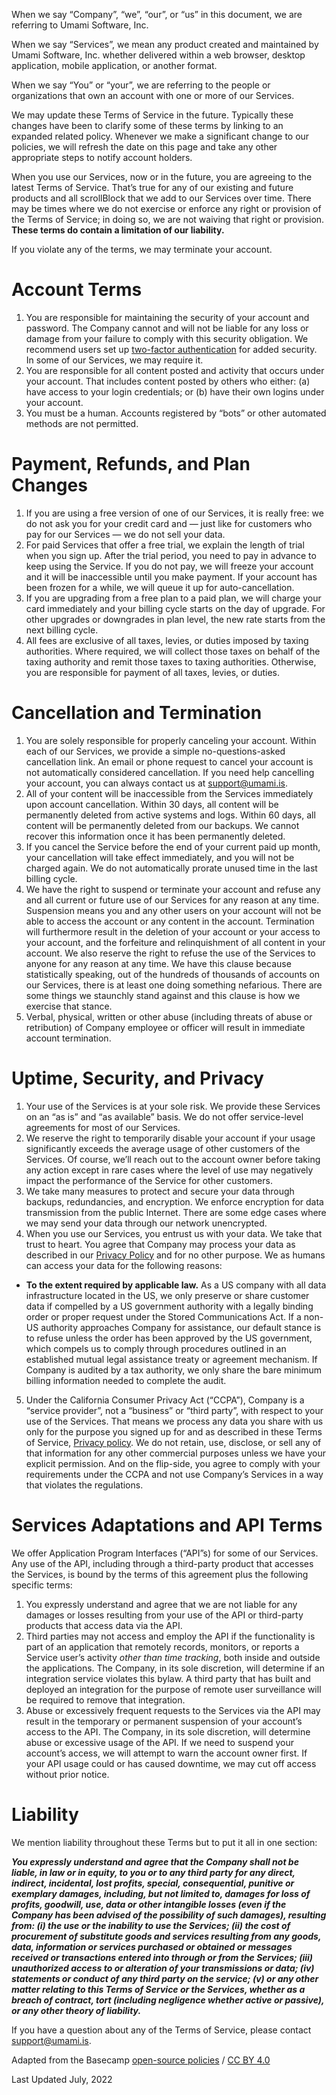 When we say “Company”, “we”, “our”, or “us” in this document, we are referring to Umami Software, Inc.

When we say “Services”, we mean any product created and maintained by Umami Software, Inc. whether delivered within a web browser, desktop application, mobile application, or another format.

When we say “You” or “your”, we are referring to the people or organizations that own an account with one or more of our Services.

We may update these Terms of Service in the future. Typically these changes have been to clarify some of these terms by linking to an expanded related policy. Whenever we make a significant change to our policies, we will refresh the date on this page and take any other appropriate steps to notify account holders.

When you use our Services, now or in the future, you are agreeing to the latest Terms of Service. That’s true for any of our existing and future products and all scrollBlock that we add to our Services over time. There may be times where we do not exercise or enforce any right or provision of the Terms of Service; in doing so, we are not waiving that right or provision. **These terms do contain a limitation of our liability.**

If you violate any of the terms, we may terminate your account.

# Account Terms

1. You are responsible for maintaining the security of your account and password. The Company cannot and will not be liable for any loss or damage from your failure to comply with this security obligation. We recommend users set up [two-factor authentication](https://en.wikipedia.org/wiki/Multi-factor_authentication) for added security. In some of our Services, we may require it.
2. You are responsible for all content posted and activity that occurs under your account. That includes content posted by others who either: (a) have access to your login credentials; or (b) have their own logins under your account.
3. You must be a human. Accounts registered by “bots” or other automated methods are not permitted.

# Payment, Refunds, and Plan Changes

1. If you are using a free version of one of our Services, it is really free: we do not ask you for your credit card and — just like for customers who pay for our Services — we do not sell your data.
2. For paid Services that offer a free trial, we explain the length of trial when you sign up. After the trial period, you need to pay in advance to keep using the Service. If you do not pay, we will freeze your account and it will be inaccessible until you make payment. If your account has been frozen for a while, we will queue it up for auto-cancellation.
3. If you are upgrading from a free plan to a paid plan, we will charge your card immediately and your billing cycle starts on the day of upgrade. For other upgrades or downgrades in plan level, the new rate starts from the next billing cycle.
4. All fees are exclusive of all taxes, levies, or duties imposed by taxing authorities. Where required, we will collect those taxes on behalf of the taxing authority and remit those taxes to taxing authorities. Otherwise, you are responsible for payment of all taxes, levies, or duties.

# Cancellation and Termination

1. You are solely responsible for properly canceling your account. Within each of our Services, we provide a simple no-questions-asked cancellation link. An email or phone request to cancel your account is not automatically considered cancellation. If you need help cancelling your account, you can always contact us at [support@umami.is](mailto:support@umami.is).
2. All of your content will be inaccessible from the Services immediately upon account cancellation. Within 30 days, all content will be permanently deleted from active systems and logs. Within 60 days, all content will be permanently deleted from our backups. We cannot recover this information once it has been permanently deleted.
3. If you cancel the Service before the end of your current paid up month, your cancellation will take effect immediately, and you will not be charged again. We do not automatically prorate unused time in the last billing cycle.
4. We have the right to suspend or terminate your account and refuse any and all current or future use of our Services for any reason at any time. Suspension means you and any other users on your account will not be able to access the account or any content in the account. Termination will furthermore result in the deletion of your account or your access to your account, and the forfeiture and relinquishment of all content in your account. We also reserve the right to refuse the use of the Services to anyone for any reason at any time. We have this clause because statistically speaking, out of the hundreds of thousands of accounts on our Services, there is at least one doing something nefarious. There are some things we staunchly stand against and this clause is how we exercise that stance.
5. Verbal, physical, written or other abuse (including threats of abuse or retribution) of Company employee or officer will result in immediate account termination.

# Uptime, Security, and Privacy

1. Your use of the Services is at your sole risk. We provide these Services on an “as is” and “as available” basis. We do not offer service-level agreements for most of our Services.
2. We reserve the right to temporarily disable your account if your usage significantly exceeds the average usage of other customers of the Services. Of course, we’ll reach out to the account owner before taking any action except in rare cases where the level of use may negatively impact the performance of the Service for other customers.
3. We take many measures to protect and secure your data through backups, redundancies, and encryption. We enforce encryption for data transmission from the public Internet. There are some edge cases where we may send your data through our network unencrypted.
4. When you use our Services, you entrust us with your data. We take that trust to heart. You agree that Company may process your data as described in our [Privacy Policy](/privacy) and for no other purpose. We as humans can access your data for the following reasons:

- **To the extent required by applicable law.** As a US company with all data infrastructure located in the US, we only preserve or share customer data if compelled by a US government authority with a legally binding order or proper request under the Stored Communications Act. If a non-US authority approaches Company for assistance, our default stance is to refuse unless the order has been approved by the US government, which compels us to comply through procedures outlined in an established mutual legal assistance treaty or agreement mechanism. If Company is audited by a tax authority, we only share the bare minimum billing information needed to complete the audit.

5. Under the California Consumer Privacy Act (“CCPA”), Company is a “service provider”, not a “business” or “third party”, with respect to your use of the Services. That means we process any data you share with us only for the purpose you signed up for and as described in these Terms of Service, [Privacy policy](/privacy). We do not retain, use, disclose, or sell any of that information for any other commercial purposes unless we have your explicit permission. And on the flip-side, you agree to comply with your requirements under the CCPA and not use Company’s Services in a way that violates the regulations.

# Services Adaptations and API Terms

We offer Application Program Interfaces (“API”s) for some of our Services. Any use of the API, including through a third-party product that accesses the Services, is bound by the terms of this agreement plus the following specific terms:

1. You expressly understand and agree that we are not liable for any damages or losses resulting from your use of the API or third-party products that access data via the API.
2. Third parties may not access and employ the API if the functionality is part of an application that remotely records, monitors, or reports a Service user’s activity _other than time tracking_, both inside and outside the applications. The Company, in its sole discretion, will determine if an integration service violates this bylaw. A third party that has built and deployed an integration for the purpose of remote user surveillance will be required to remove that integration.
3. Abuse or excessively frequent requests to the Services via the API may result in the temporary or permanent suspension of your account’s access to the API. The Company, in its sole discretion, will determine abuse or excessive usage of the API. If we need to suspend your account’s access, we will attempt to warn the account owner first. If your API usage could or has caused downtime, we may cut off access without prior notice.

# Liability

We mention liability throughout these Terms but to put it all in one section:

**_You expressly understand and agree that the Company shall not be liable, in law or in equity, to you or to any third party for any direct, indirect, incidental, lost profits, special, consequential, punitive or exemplary damages, including, but not limited to, damages for loss of profits, goodwill, use, data or other intangible losses (even if the Company has been advised of the possibility of such damages), resulting from: (i) the use or the inability to use the Services; (ii) the cost of procurement of substitute goods and services resulting from any goods, data, information or services purchased or obtained or messages received or transactions entered into through or from the Services; (iii) unauthorized access to or alteration of your transmissions or data; (iv) statements or conduct of any third party on the service; (v) or any other matter relating to this Terms of Service or the Services, whether as a breach of contract, tort (including negligence whether active or passive), or any other theory of liability._**

If you have a question about any of the Terms of Service, please contact [support@umami.is](mailto:support@umami.is).

Adapted from the Basecamp [open-source policies](https://github.com/basecamp/policies) / [CC BY 4.0](https://creativecommons.org/licenses/by/4.0/)

Last Updated July, 2022
